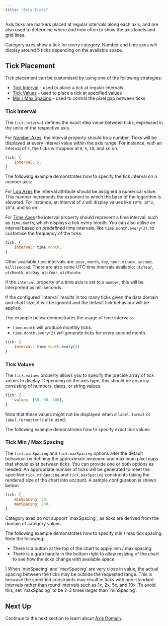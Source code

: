 ```yaml
---
title: "Axis Ticks"
---
```

Axis ticks are markers placed at regular intervals along each axis, and are also used to determine where and how often to show the axis labels and grid lines.

<note>
Category axes show a tick for every category. Number and time axes will display around 5 ticks depending on the available space.
</note>

## Tick Placement

Tick placement can be customised by using one of the following strategies:

- [Tick Interval](#tick-interval) - used to place a tick at regular intervals
- [Tick Values](#tick-values) - used to place a tick at specified values
- [Min / Max Spacing](#tick-min--max-spacing) - used to control the pixel gap between ticks

### Tick Interval

The `tick.interval` defines the exact step value between ticks, expressed in the units of the respective axis.

For [Number Axes](/charts-axes-types/#number), the interval property should be a number. Ticks will be displayed at every interval
value within the axis range. For instance, with an interval of `5`, the ticks will appear at `0`, `5`, `10`, and so on.

```js
tick: {
    interval: 5,
}
```

The following example demonstrates how to specify the tick interval on a number axis:

<ChartExampleRunner title='Number Axis Tick Interval' name='axis-tick-interval' type='generated'></ChartExampleRunner>

For [Log Axes](/charts-axes-types/#log) the interval attribute should be assigned a numerical value. This number increments 
the exponent to which the base of the logarithm is elevated. For instance, an interval of `2` will display values like
`10^0`, `10^2`, `10^4`, and so on.

For [Time Axes](/charts-axes-types/#time) the interval property should represent a time interval, such as `time.month`, which 
displays a tick every month. You can also utilise an interval based on predefined time intervals, like `time.month.every(3)`, 
to customise the frequency of the ticks.

```js
tick: {
    interval: time.month,
}
```

Other available `time` intervals are: `year`, `month`, `day`, `hour`, `minute`, `second`, `millisecond`. There are also some UTC time intervals available: `utcYear`, `utcMonth`, `utcDay`, `utcYear`, `utcMinute`.

If the `interval` property of a time axis is set to a `number`, this will be interpreted as milliseconds.

<note>
If the configured `interval` results in too many ticks given the data domain and chart size, it will be ignored and the default tick behaviour will be applied.
</note>

The example below demonstrates the usage of time intervals:
- `time.month` will produce monthly ticks.
- `time.month.every(2)` will generate ticks for every second month.

```js
tick: {
    interval: time.month.every(2)
}
```

<ChartExampleRunner title='Time Axis Tick Interval' name='time-axis-label-format' type='generated'></ChartExampleRunner>

### Tick Values

The `tick.values` property allows you to specify the precise array of tick values to display. Depending on the axis type, 
this should be an array consisting of numbers, dates, or string values.

```js
tick: {
    values: [50, 88, 100],
}
```

Note that these values might not be displayed when a `label.format` or `label.formatter` is also used.

The following example demonstrates how to specify exact tick values:

<ChartExampleRunner title='Tick Values' name='axis-tick-values' type='generated'></ChartExampleRunner>

### Tick Min / Max Spacing

The `tick.minSpacing` and `tick.maxSpacing` options alter the default behaviour by defining the approximate minimum and
maximum pixel gaps that should exist between ticks. You can provide one or both options as needed. An appropriate number
of ticks will be generated to meet the specified `tick.minSpacing` and `tick.maxSpacing` constraints taking the rendered
size of the chart into account. A sample configuration is shown below:

```js
tick: {
    minSpacing: 50,
    maxSpacing: 200,
}
```

<note>
Category axes do not support `maxSpacing`, as ticks are derived from the domain of category values.
</note>

The following example demonstrates how to specify min / max tick spacing. Note the following:

- There is a button at the top of the chart to apply min / max spacing.
- There is a grab handle in the bottom right to allow resizing of the chart to see how the ticks change with available space.

<ChartExampleRunner title='Min / Max Spacing' name='axis-tick-min-max-spacing' type='generated'></ChartExampleRunner>

<note>
| When `minSpacing` and `maxSpacing` are very close in value, the actual spacing between the ticks may be outside the requested range. This is because the specified constraints may result in ticks with non-standard intervals rather than round intervals such as 1x, 2x, 5x, and 10x. To avoid this, set `maxSpacing` to be 2-3 times larger than `minSpacing`.
</note>

## Next Up

Continue to the next section to learn about [Axis Domain](/charts-axes-domain/).
